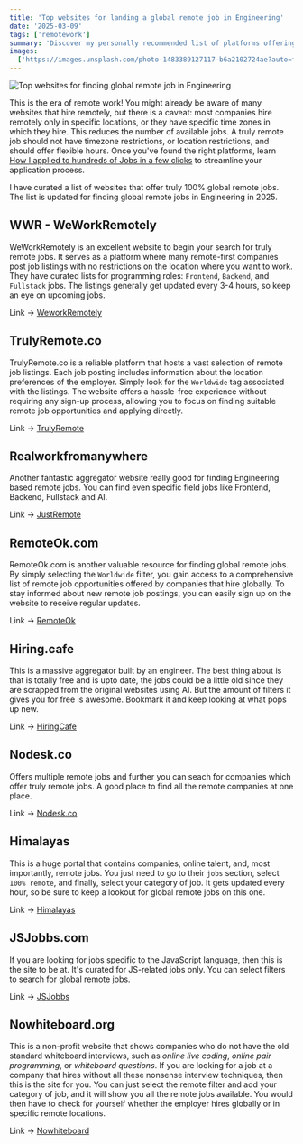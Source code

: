 ```yaml
---
title: 'Top websites for landing a global remote job in Engineering'
date: '2025-03-09'
tags: ['remotework']
summary: 'Discover my personally recommended list of platforms offering truly global remote job opportunities in Engineering. Find your ideal global remote role today!'
images:
  ['https://images.unsplash.com/photo-1483389127117-b6a2102724ae?auto=format&fit=crop&w=1574&q=80']
---
```


![Top websites for finding global remote job in Engineering](https://images.unsplash.com/photo-1483389127117-b6a2102724ae?auto=format&fit=crop&w=1574&q=80)

This is the era of remote work! You might already be aware of many websites that hire remotely, but there is a caveat: most companies hire remotely only in specific locations, or they have specific time zones in which they hire. This reduces the number of available jobs. A truly remote job should not have timezone restrictions, or location restrictions, and should offer flexible hours. Once you've found the right platforms, learn [How I applied to hundreds of Jobs in a few clicks](../blog/applying-to-hundred-jobs-quickly) to streamline your application process.

I have curated a list of websites that offer truly 100% global remote jobs. The list is updated for finding global remote jobs in Engineering in 2025.

## WWR - WeWorkRemotely

WeWorkRemotely is an excellent website to begin your search for truly remote jobs. It serves as a platform where many remote-first companies post job listings with no restrictions on the location where you want to work. They have curated lists for programming roles: `Frontend`, `Backend`, and `Fullstack` jobs. The listings generally get updated every 3-4 hours, so keep an eye on upcoming jobs.

Link -> [WeworkRemotely](https://weworkremotely.com/)

## TrulyRemote.co

TrulyRemote.co is a reliable platform that hosts a vast selection of remote job listings. Each job posting includes information about the location preferences of the employer. Simply look for the `Worldwide` tag associated with the listings. The website offers a hassle-free experience without requiring any sign-up process, allowing you to focus on finding suitable remote job opportunities and applying directly.

Link -> [TrulyRemote](https://trulyremote.co/)

## Realworkfromanywhere

Another fantastic aggregator website really good for finding Engineering based remote jobs. You can find even specific field jobs like Frontend, Backend, Fullstack and AI.

Link -> [JustRemote](https://www.realworkfromanywhere.com/)

## RemoteOk.com

RemoteOk.com is another valuable resource for finding global remote jobs. By simply selecting the `Worldwide` filter, you gain access to a comprehensive list of remote job opportunities offered by companies that hire globally. To stay informed about new remote job postings, you can easily sign up on the website to receive regular updates.

Link -> [RemoteOk](https://remoteok.com/)

## Hiring.cafe

This is a massive aggregator built by an engineer. The best thing about is that is totally free and is upto date, the jobs could be a little old since they are scrapped from the original websites using AI. But the amount of filters it gives you for free is awesome. Bookmark it and keep looking at what pops up new.

Link -> [HiringCafe](https://hiring.cafe/)

## Nodesk.co

Offers multiple remote jobs and further you can seach for companies which offer truly remote jobs. A good place to find all the remote companies at one place.

Link -> [Nodesk.co](https://nodesk.co/)

## Himalayas

This is a huge portal that contains companies, online talent, and, most importantly, remote jobs. You just need to go to their `jobs` section, select `100% remote`, and finally, select your category of job. It gets updated every hour, so be sure to keep a lookout for global remote jobs on this one.

Link -> [Himalayas](https://himalayas.app/)

## JSJobbs.com

If you are looking for jobs specific to the JavaScript language, then this is the site to be at. It's curated for JS-related jobs only. You can select filters to search for global remote jobs.

Link -> [JSJobbs](https://jsjobbs.com/)

## Nowhiteboard.org

This is a non-profit website that shows companies who do not have the old standard whiteboard interviews, such as _online live coding_, _online pair programming_, or _whiteboard questions_. If you are looking for a job at a company that hires without all these nonsense interview techniques, then this is the site for you. You can just select the remote filter and add your category of job, and it will show you all the remote jobs available. You would then have to check for yourself whether the employer hires globally or in specific remote locations.

Link -> [Nowhiteboard](https://www.nowhiteboard.org/)
